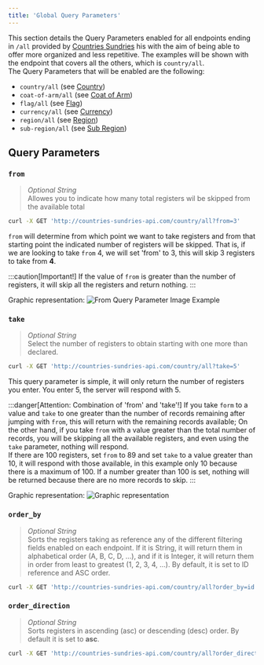 ```yaml
---
title: 'Global Query Parameters'
---
```


This section details the Query Parameters enabled for all endpoints ending in `/all` provided by <a href="/" class="no-underline">Countries Sundries</a> his with the aim of being able to offer more organized and less repetitive. The examples will be shown with the endpoint that covers all the others, which is `country/all`.\
The Query Parameters that will be enabled are the following:
+ `country/all` (see <a href="/docs/api-docs/country/" id="link" class="no-underline">Country</a>)
+ `coat-of-arm/all` (see <a href="/docs/api-docs/coat-of-arm/" id="link" class="no-underline">Coat of Arm</a>)
+ `flag/all` (see <a href="/docs/api-docs/flag/" id="link" class="no-underline">Flag</a>)
+ `currency/all` (see <a href="/docs/api-docs/currency/" id="link" class="no-underline">Currency</a>)
+ `region/all` (see <a href="/docs/api-docs/region/" id="link" class="no-underline">Region</a>)
+ `sub-region/all` (see <a href="/docs/api-docs/sub-region/" id="link" class="no-underline">Sub Region</a>)

## Query Parameters

### `from`
>_Optional String_\
Allowes you to indicate how many total registers wil be skipped from the available total
```bash
curl -X GET 'http://countries-sundries-api.com/country/all?from=3'
```
`from` will determine from which point we want to take registers and from that starting point the indicated number of registers will be skipped. That is, if we are looking to take `from` 4, we will set 'from' to 3, this will skip 3 registers to take from **4**.

:::caution[Important!]
If the value of `from` is greater than the number of registers, it will skip all the registers and return nothing.
:::

Graphic representation:
![From Query Parameter Image Example](../../../../../public/docs/api-docs/country/query-parameters/from.svg)



### `take`
> _Optional String_\
Select the number of registers to obtain starting with one more than declared.
```bash
curl -X GET 'http://countries-sundries-api.com/country/all?take=5'
```
This query parameter is simple, it will only return the number of registers you enter. You enter 5, the server will respond with 5.

:::danger[Attention: Combination of 'from' and 'take'!]
If you take `form` to a value and `take` to one greater than the number of records remaining after jumping with `from`, this will return with the remaining records available; On the other hand, if you take `from` with a value greater than the total number of records, you will be skipping all the available registers, and even using the `take` parameter, nothing will respond.\
If there are 100 registers, set `from` to 89 and set `take` to a value greater than 10, it will respond with those available, in this example only 10 because there is a maximum of 100.
If a number greater than 100 is set, nothing will be returned because there are no more records to skip.
:::

Graphic representation:
![Graphic representation](../../../../../public/docs/api-docs/country/query-parameters/take.svg)

### `order_by`
> _Optional String_\
Sorts the registers taking as reference any of the different filtering fields enabled on each endpoint. If it is String, it will return them in alphabetical order (A, B, C, D, ...), and if it is Integer, it will return them in order from least to greatest (1, 2, 3, 4, ...). By default, it is set to ID reference and ASC order.
```bash
curl -X GET 'http://countries-sundries-api.com/country/all?order_by=id'
```

### `order_direction`
> _Optional String_\
Sorts registers in ascending (asc) or descending (desc) order. By default it is set to **asc**.
```bash
curl -X GET 'http://countries-sundries-api.com/country/all?order_direction=asc'
```